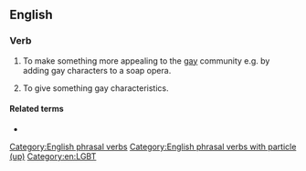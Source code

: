==English==

===Verb===
{{head|en|verb}}

# {{lb|en|colloquial|transitive}} To make something more appealing to the [[gay]] community e.g. by adding gay characters to a soap opera.
# {{lb|en|colloquial|transitive}} To give something gay characteristics.

====Related terms====
* {{l|en|begay}}

[[Category:English phrasal verbs]]
[[Category:English phrasal verbs with particle (up)]]

[[Category:en:LGBT]]